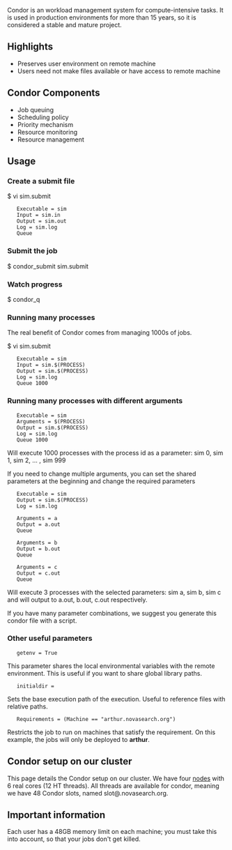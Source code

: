 Condor is an workload management system for compute-intensive tasks. It is used in production environments for more than 15 years, so it is considered a stable and mature project.

== Highlights ==

* Preserves user environment on remote machine
* Users need not make files available or have access to remote machine


== Condor Components ==

* Job queuing
* Scheduling policy
* Priority mechanism
* Resource monitoring
* Resource management

== Usage ==

=== Create a submit file ===

$ vi sim.submit

    Executable = sim
    Input = sim.in
    Output = sim.out
    Log = sim.log
    Queue

=== Submit the job ===

$ condor_submit sim.submit

=== Watch progress ===

$ condor_q

=== Running many processes ===

The real benefit of Condor comes from managing 1000s of jobs.

$ vi sim.submit

    Executable = sim
    Input = sim.$(PROCESS)
    Output = sim.$(PROCESS)
    Log = sim.log
    Queue 1000

=== Running many processes with different arguments ===

    Executable = sim
    Arguments = $(PROCESS)
    Output = sim.$(PROCESS)
    Log = sim.log
    Queue 1000

Will execute 1000 processes with the process id as a parameter: sim 0, sim 1, sim 2, ... , sim 999

If you need to change multiple arguments, you can set the shared parameters at the beginning and change the required parameters

    Executable = sim 
    Output = sim.$(PROCESS)
    Log = sim.log
    
    Arguments = a    
    Output = a.out
    Queue
    
    Arguments = b
    Output = b.out
    Queue
    
    Arguments = c
    Output = c.out
    Queue

Will execute 3 processes with the selected parameters: sim a, sim b, sim c and will output to a.out, b.out, c.out respectively.

If you have many parameter combinations, we suggest you generate this condor file with a script.

=== Other useful parameters ===

    getenv = True

This parameter shares the local environmental variables with the remote environment. This is useful if you want to share global library paths.

    initialdir = <path>

Sets the base execution path of the execution. Useful to reference files with relative paths.

    Requirements = (Machine == "arthur.novasearch.org")

Restricts the job to run on machines that satisfy the requirement. On this example, the jobs will only be deployed to '''arthur'''.

== Condor setup on our cluster ==

This page details the Condor setup on our cluster.
We have four [[Cluster#Hardware|nodes]] with 6 real cores (12 HT threads). All threads are available for condor, meaning we have 48 Condor slots, named slot<number>@<machine>.novasearch.org.

== Important information ==

Each user has a 48GB memory limit on each machine; you must take this into account, so that your jobs don't get killed.
